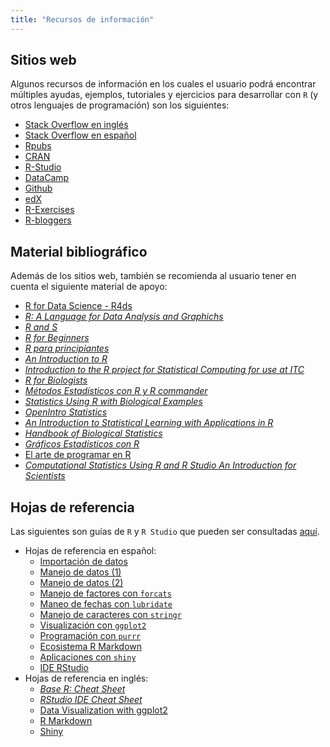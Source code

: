 ---
title: "Recursos de información"
---

## Sitios web

Algunos recursos de información en los cuales el usuario podrá encontrar múltiples
ayudas, ejemplos, tutoriales y ejercicios para desarrollar con `R` (y otros lenguajes de programación) son los siguientes:

- [Stack Overflow en inglés](https://stackoverflow.com/)
- [Stack Overflow en español](https://es.stackoverflow.com/)
- [Rpubs](https://rpubs.com/)
- [CRAN](https://cran.r-project.org/)
- [R-Studio](https://www.rstudio.com/)
- [DataCamp](https://www.datacamp.com/)
- [Github](https://github.com/)
- [edX](https://www.edx.org/es/course/subject/data-analysis-statistics)
- [R-Exercises](https://www.r-exercises.com/)
- [R-bloggers](https://www.r-bloggers.com/)

## Material bibliográfico

Además de los sitios web, también se recomienda al usuario tener en cuenta el siguiente material de apoyo:

- [R for Data Science - R4ds](http://r4ds.had.co.nz/)
- [*R: A Language for Data Analysis and Graphichs*](https://www.stat.auckland.ac.nz/~ihaka/downloads/R-paper.pdf)
- [*R and S*](http://vita.had.co.nz/papers/r-s.pdf)
- [*R for Beginners*](https://cran.r-project.org/doc/contrib/Paradis-rdebuts_en.pdf)
- [*R para principiantes*](https://cran.r-project.org/doc/contrib/rdebuts_es.pdf)
- [*An Introduction to R*](https://cran.r-project.org/doc/manuals/r-release/R-intro.pdf)
- [*Introduction to the R project for Statistical Computing for use at ITC*](https://cran.r-project.org/doc/contrib/Rossiter-RIntro-ITC.pdf)
- [*R for Biologists*](https://cran.r-project.org/doc/contrib/Martinez-RforBiologistv1.1.pdf)
- [*Métodos Estadísticos con R y R commander*](https://cran.r-project.org/doc/contrib/Saez-Castillo-RRCmdrv21.pdf)
- [*Statistics Using R with Biological Examples*](https://cran.r-project.org/doc/contrib/Seefeld_StatsRBio.pdf)
- [*OpenIntro Statistics*](https://www.openintro.org/download.php?file=os3_tablet)
- [*An Introduction to Statistical Learning with Applications in R*](http://www-bcf.usc.edu/~gareth/ISL/ISLR%20First%20Printing.pdf)
- [*Handbook of Biological Statistics*](http://citeseerx.ist.psu.edu/viewdoc/download?doi=10.1.1.471.3602&rep=rep1&type=pdf)
- [*Gráficos Estadísticos con R*](https://cran.r-project.org/doc/contrib/grafi3.pdf)
- [El arte de programar en R](https://cran.r-project.org/doc/contrib/Santana_El_arte_de_programar_en_R.pdf)
- [*Computational Statistics Using R and R Studio An Introduction for Scientists*](http://www.calvin.edu/~rpruim/talks/SC11/Seattle/RatSC11/Master-StatsForScience.pdf)

## Hojas de referencia

Las siguientes son guías de `R` y `R Studio` que pueden ser consultadas [aquí](https://www.rstudio.com/resources/cheatsheets/).

- Hojas de referencia en español:
  - [Importación de datos](/Actividades/2021_01/pdf/data-import-Spanish_translation-2019.pdf)
  - [Manejo de datos (1)](/Actividades/2021_01/pdf/data-transformation_Spanish.pdf)
  - [Manejo de datos (2)](/Actividades/2021_01/pdf/data-wrangling-cheatsheet_Spanish.pdf)
  - [Manejo de factores con `forcats`](/Actividades/2021_01/pdf/factors-Spanish.pdf)
  - [Maneo de fechas con `lubridate`](/Actividades/2021_01/pdf/lubridate-Spanish-translation-2019.pdf)
  - [Manejo de caracteres con `stringr`](/Actividades/2021_01/pdf/strings_Spanish.pdf)
  - [Visualización con `ggplot2`](/Actividades/2021_01/pdf/ggplot2.pdf)
  - [Programación con `purrr`](/Actividades/2021_01/pdf/purrr_COrtega_Spanish.pdf)
  - [Ecosistema R Markdown](/Actividades/2021_01/pdf/rmarkdown-2.0_Spanish.pdf)
  - [Aplicaciones con `shiny`](/Actividades/2021_01/pdf/shiny_Spanish.pdf)
  - [IDE RStudio](/Actividades/2021_01/pdf/rstudio-entorno.pdf)
- Hojas de referencia en inglés:
  - [*Base R: Cheat Sheet*](https://www.rstudio.com/wp-content/uploads/2016/05/base-r.pdf)
  - [*RStudio IDE Cheat Sheet*](https://www.rstudio.com/wp-content/uploads/2016/01/rstudio-IDE-cheatsheet.pdf)
  - [Data Visualization with ggplot2](https://www.rstudio.com/wp-content/uploads/2015/03/ggplot2-cheatsheet.pdf)
  - [R Markdown](https://www.rstudio.com/wp-content/uploads/2015/02/rmarkdown-cheatsheet.pdf)
  - [Shiny](https://www.rstudio.com/wp-content/uploads/2015/02/shiny-cheatsheet.pdf)